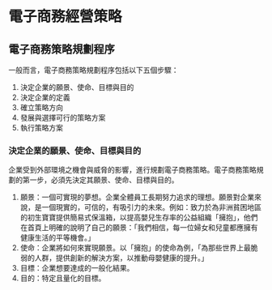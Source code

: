 # 電子商務經營策略 {#strategies}

## 電子商務策略規劃程序

一般而言，電子商務策略規劃程序包括以下五個步驟：

1. 決定企業的願景、使命、目標與目的
2. 決定企業的定義
3. 確立策略方向
4. 發展與選擇可行的策略方案
5. 執行策略方案

### 決定企業的願景、使命、目標與目的

企業受到外部環境之機會與威脅的影響，進行規劃電子商務策略。電子商務策略規劃的第一步，必須先決定其願景、使命、目標與目的。

1. 願景：一個可實現的夢想。企業全體員工長期努力追求的理想。願景對企業來說，是一個現實的，可信的，有吸引力的未來。例如：致力於為非洲貧困地區的初生寶寶提供簡易式保溫箱，以提高嬰兒生存率的公益組織「擁抱」，他們在首頁上明確的說明了自己的願景：「我們相信，每一位婦女和兒童都應擁有健康生活的平等機會。」
2. 使命：企業將如何來實現願景。以「擁抱」的使命為例，「為那些世界上最脆弱的人群，提供創新的解決方案，以推動母嬰健康的提升。」
3. 目標：企業想要達成的一般化結果。
4. 目的：特定且量化的目標。

